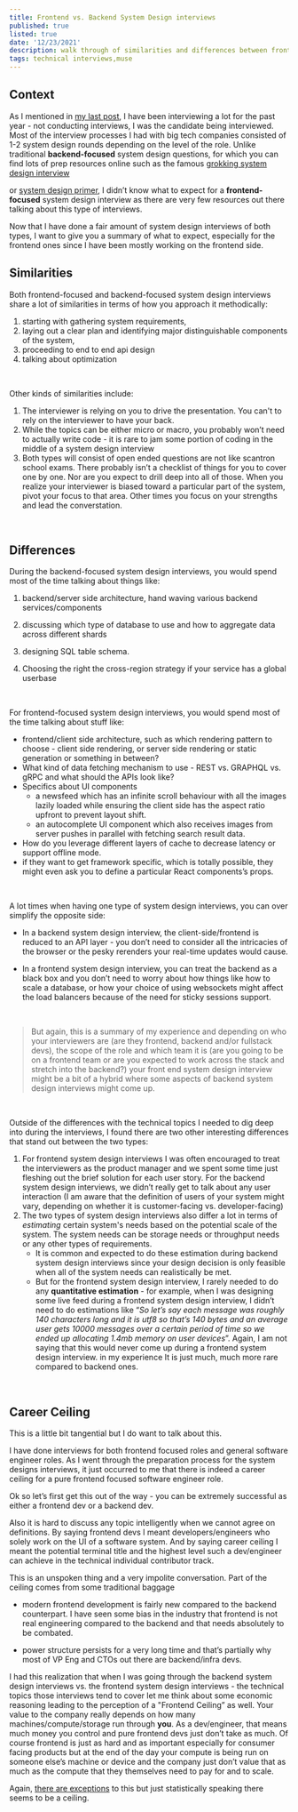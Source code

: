```yaml
---
title: Frontend vs. Backend System Design interviews
published: true
listed: true
date: '12/23/2021'
description: walk through of similarities and differences between frontend vs. backend system design interviews and frontend career ceiling
tags: technical interviews,muse
---
```


## Context

As I mentioned in [my last post](zhenghao.io/posts/framework-for-coding-interview), I have been interviewing a lot for the past year - not conducting interviews, I was the candidate being interviewed. Most of the interview processes I had with big tech companies consisted of 1-2 system design rounds depending on the level of the role. Unlike traditional **backend-focused** system design questions, for which you can find lots of prep resources online such as the famous [grokking system design interview](https://www.educative.io/courses/grokking-the-system-design-interview)

or [system design primer](https://github.com/donnemartin/system-design-primer), I didn’t know what to expect for a **frontend-focused** system design interview as there are very few resources out there talking about this type of interviews.

Now that I have done a fair amount of system design interviews of both types, I want to give you a summary of what to expect, especially for the frontend ones since I have been mostly working on the frontend side.

## Similarities

Both frontend-focused and backend-focused system design interviews share a lot of similarities in terms of how you approach it methodically: 

1. starting with gathering system requirements, 
2. laying out a clear plan and identifying major distinguishable components of the system, 
3. proceeding to end to end api design
4. talking about optimization


<br />

Other kinds of similarities include:

1. The interviewer is relying on you to drive the presentation. You can't to rely on the interviewer to have your back.
2. While the topics can be either micro or macro, you probably won’t need to actually write code - it is rare to jam some portion of coding in the middle of a system design interview
3. Both types will consist of open ended questions are not like scantron school exams. There probably isn’t a checklist of things for you to cover one by one. Nor are you expect to drill deep into all of those. When you realize your interviewer is biased toward a particular part of the system, pivot your focus to that area. Other times you focus on your strengths and lead the converstation.

<br />


## Differences
During the backend-focused system design interviews, you would spend most of the time talking about things like:

1. backend/server side architecture, hand waving various backend services/components

2. discussing which type of database to use and how to aggregate data across different shards

3. designing SQL table schema.

4. Choosing the right the cross-region strategy if your service has a global userbase
<br />

For frontend-focused system design interviews, you would spend most of the time talking about stuff like:

- frontend/client side architecture, such as which rendering pattern to choose - client side rendering, or server side rendering or static generation or something in between?
- What kind of data fetching mechanism to use - REST vs. GRAPHQL vs. gRPC and what should the APIs look like?
- Specifics about UI components
    - a newsfeed which has an infinite scroll behaviour with all the images lazily loaded while ensuring the client side has the aspect ratio upfront to prevent layout shift.
    - an autocomplete UI component which also receives images from server pushes in parallel with fetching search result data.
- How do you leverage different layers of cache to decrease latency or support offline mode.
- if they want to get framework specific, which is totally possible, they might even ask you to define a particular React components’s props.

<br />

A lot times when having one type of system design interviews, you can over simplify the opposite side: 

- In a backend system design interview, the client-side/frontend is reduced to an API layer - you don’t need to consider all the intricacies of the browser or the pesky rerenders your real-time updates would cause.

- In a frontend system design interview, you can treat the backend as a black box and you don’t need to worry about how things like how to scale a database, or how your choice of using websockets might affect the load balancers because of the need for sticky sessions support.
<br />

> But again, this is a summary of my experience and depending on who your interviewers are (are they frontend, backend and/or fullstack devs), the scope of the role and which team it is (are you going to be on a frontend team or are you expected to work across the stack and stretch into the backend?) your front end system design interview might be a bit of a hybrid where some aspects of backend system design interviews might come up.
<br />

Outside of the differences with the technical topics I needed to dig deep into during the interviews, I found there are two other interesting differences that stand out between the two types:

1. For frontend system design interviews I was often encouraged to treat the interviewers as the product manager and we spent some time just fleshing out the brief solution for each user story. For the backend system design interviews, we didn’t really get to talk about any user interaction (I am aware that the definition of users of your system might vary, depending on whether it is customer-facing vs. developer-facing)
2. The two types of system design interviews also differ a lot in terms of *estimating* certain system's needs based on the potential scale of the system. The system needs can be storage needs or throughput needs or any other types of requirements. 
    - It is common and expected to do these estimation during backend system design interviews since your design decision is only feasible when all of the system needs can realistically be met. 
    - But for the frontend system design interview, I rarely needed to do any **quantitative estimation** - for example, when I was designing some live feed during a frontend system design interview, I didn’t need to do estimations like “*So let’s say each message was roughly 140 characters long and it is utf8 so that’s 140 bytes and an average user gets 10000 messages over a certain period of time so we ended up allocating 1.4mb memory on user devices*”. Again, I am not saying that this would never come up during a frontend system design interview. in my experience It is just much, much more rare compared to backend ones.

<br />

## Career Ceiling
This is a little bit tangential but I do want to talk about this. 

I have done interviews for both frontend focused roles and general software engineer roles. As I went through the preparation process for the system designs interviews, it just occurred to me that there is indeed a career ceiling for a pure frontend focused software engineer role.

Ok so let’s first get this out of the way - you can be extremely successful as either a frontend dev or a backend dev.  

Also it is hard to discuss any topic intelligently when we cannot agree on definitions. By saying frontend devs I meant developers/engineers who solely work on the UI of a software system. And by saying career ceiling I meant the potential terminal title and the highest level such a dev/engineer can achieve in the technical individual contributor track. 

This is an unspoken thing and a very impolite conversation. Part of the ceiling comes from some traditional baggage 

- modern frontend development is fairly new compared to the backend counterpart. I have seen some bias in the industry that frontend is not real engineering compared to the backend and that needs absolutely to be combated.

- power structure persists for a very long time and that’s partially why most of VP Eng and CTOs out there are backend/infra devs.

I had this realization that when I was going through the backend system design interviews vs. the frontend system design interviews - the technical topics those interviews tend to cover let me think about some economic reasoning leading to the perception of a "Frontend Ceiling” as well. Your value to the company really depends on how many machines/compute/storage run through **you**. As a dev/engineer, that means much money you control and pure frontend devs just don’t take as much. Of course frontend is just as hard and as important especially for consumer facing products but at the end of the day your compute is being run on someone else’s machine or device and the company just don’t value that as much as the compute that they themselves need to pay for and to scale. 


Again, [there are exceptions](https://twitter.com/swyx/status/1236023548227072000) to this but just statistically speaking there seems to be a ceiling.
